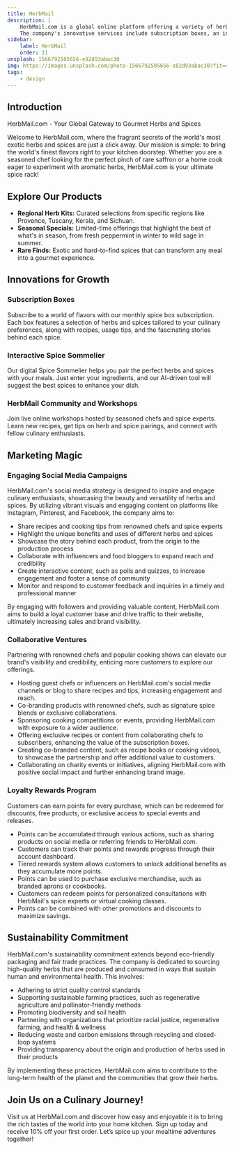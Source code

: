 ```yaml
---
title: HerbMail
description: |
    HerbMail.com is a global online platform offering a variety of herbs and spices, including regional kits, seasonal specials, and rare finds.
    The company's innovative services include subscription boxes, an interactive Spice Sommelier, and a community with workshops, all while committing to sustainability through eco-friendly packaging and fair trade practices.
sidebar:
    label: HerbMail
    order: 11
unsplash: 1566792505656-e82d93abac30
img: https://images.unsplash.com/photo-1566792505656-e82d93abac30?fit=crop&w=1400&h=700&q=75
tags:
    - design
---
```


## Introduction

HerbMail.com - Your Global Gateway to Gourmet Herbs and Spices

Welcome to HerbMail.com, where the fragrant secrets of the world's most exotic herbs and spices are just a click away.
Our mission is simple: to bring the world's finest flavors right to your kitchen doorstep.
Whether you are a seasoned chef looking for the perfect pinch of rare saffron or a home cook eager to experiment with aromatic herbs, HerbMail.com is your ultimate spice rack!

## Explore Our Products

-   **Regional Herb Kits:** Curated selections from specific regions like Provence, Tuscany, Kerala, and Sichuan.
-   **Seasonal Specials:** Limited-time offerings that highlight the best of what's in season, from fresh peppermint in winter to wild sage in summer.
-   **Rare Finds:** Exotic and hard-to-find spices that can transform any meal into a gourmet experience.

## Innovations for Growth

### Subscription Boxes

Subscribe to a world of flavors with our monthly spice box subscription.
Each box features a selection of herbs and spices tailored to your culinary preferences, along with recipes, usage tips, and the fascinating stories behind each spice.

### Interactive Spice Sommelier

Our digital Spice Sommelier helps you pair the perfect herbs and spices with your meals.
Just enter your ingredients, and our AI-driven tool will suggest the best spices to enhance your dish.

### HerbMail Community and Workshops

Join live online workshops hosted by seasoned chefs and spice experts.
Learn new recipes, get tips on herb and spice pairings, and connect with fellow culinary enthusiasts.

## Marketing Magic

### Engaging Social Media Campaigns

HerbMail.com's social media strategy is designed to inspire and engage culinary enthusiasts, showcasing the beauty and versatility of herbs and spices.
By utilizing vibrant visuals and engaging content on platforms like Instagram, Pinterest, and Facebook, the company aims to:

-   Share recipes and cooking tips from renowned chefs and spice experts
-   Highlight the unique benefits and uses of different herbs and spices
-   Showcase the story behind each product, from the origin to the production process
-   Collaborate with influencers and food bloggers to expand reach and credibility
-   Create interactive content, such as polls and quizzes, to increase engagement and foster a sense of community
-   Monitor and respond to customer feedback and inquiries in a timely and professional manner

By engaging with followers and providing valuable content, HerbMail.com aims to build a loyal customer base and drive traffic to their website, ultimately increasing sales and brand visibility.

### Collaborative Ventures

Partnering with renowned chefs and popular cooking shows can elevate our brand's visibility and credibility, enticing more customers to explore our offerings.

-   Hosting guest chefs or influencers on HerbMail.com's social media channels or blog to share recipes and tips, increasing engagement and reach.
-   Co-branding products with renowned chefs, such as signature spice blends or exclusive collaborations.
-   Sponsoring cooking competitions or events, providing HerbMail.com with exposure to a wider audience.
-   Offering exclusive recipes or content from collaborating chefs to subscribers, enhancing the value of the subscription boxes.
-   Creating co-branded content, such as recipe books or cooking videos, to showcase the partnership and offer additional value to customers.
-   Collaborating on charity events or initiatives, aligning HerbMail.com with positive social impact and further enhancing brand image.

### Loyalty Rewards Program

Customers can earn points for every purchase, which can be redeemed for discounts, free products, or exclusive access to special events and releases.

-   Points can be accumulated through various actions, such as sharing products on social media or referring friends to HerbMail.com.
-   Customers can track their points and rewards progress through their account dashboard.
-   Tiered rewards system allows customers to unlock additional benefits as they accumulate more points.
-   Points can be used to purchase exclusive merchandise, such as branded aprons or cookbooks.
-   Customers can redeem points for personalized consultations with HerbMail's spice experts or virtual cooking classes.
-   Points can be combined with other promotions and discounts to maximize savings.

## Sustainability Commitment

HerbMail.com's sustainability commitment extends beyond eco-friendly packaging and fair trade practices. The company is dedicated to sourcing high-quality herbs that are produced and consumed in ways that sustain human and environmental health. This involves:

-   Adhering to strict quality control standards
-   Supporting sustainable farming practices, such as regenerative agriculture and pollinator-friendly methods
-   Promoting biodiversity and soil health
-   Partnering with organizations that prioritize racial justice, regenerative farming, and health & wellness
-   Reducing waste and carbon emissions through recycling and closed-loop systems
-   Providing transparency about the origin and production of herbs used in their products

By implementing these practices, HerbMail.com aims to contribute to the long-term health of the planet and the communities that grow their herbs.

## Join Us on a Culinary Journey!

Visit us at HerbMail.com and discover how easy and enjoyable it is to bring the rich tastes of the world into your home kitchen.
Sign up today and receive 10% off your first order.
Let’s spice up your mealtime adventures together!
